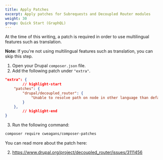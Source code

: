 ```yaml
---
title: Apply Patches
excerpt: Apply patches for Subrequests and Decoupled Router modules
weight: 30
group: Quick Start (GraphQL)
---
```


At the time of this writing, a patch is required in order to use multilingual features such as translation.

<Callout>

**Note:** If you're not using multilingual features such as translation, you can skip this step.

</Callout>

1. Open your Drupal `composer.json` file.
2. Add the following patch under `"extra"`.

```json title=composer.json
"extra": {
		// highlight-start
    "patches": {
        "drupal/decoupled_router": {
            "Unable to resolve path on node in other language than default": "https://www.drupal.org/files/issues/2024-10-22/decoupled_router-3111456-resolve-langcode-issue-78--external-redirects.patch"
        }
    },
		// highlight-end
}
```

3. Run the following command:

```sh
composer require cweagans/composer-patches
```

You can read more about the patch here:

2. https://www.drupal.org/project/decoupled_router/issues/3111456
